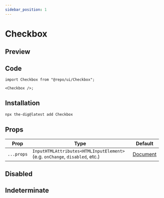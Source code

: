 ```yaml
---
sidebar_position: 1
---
```


# Checkbox

## Preview


<Container>
  <Checkbox label="مرا علامت بزن" />
</Container>

## Code

```tsx
import Checkbox from "@repo/ui/Checkbox";

<Checkbox />;
```

## Installation

```bash
npx the-dig@latest add Checkbox
```

## Props

| Prop       | Type                                                                        | Default                                                                       |
| ---------- | --------------------------------------------------------------------------- | ----------------------------------------------------------------------------- |
| `...props` | `InputHTMLAttributes<HTMLInputElement>` (e.g. `onChange`, `disabled`, etc.) | [Document](https://developer.mozilla.org/en-US/docs/Web/API/HTMLInputElement) |

## Disabled

<Container>
  <Checkbox label="مرا علامت بزن" checked disabled />
</Container>

## Indeterminate

<Container>
  <Checkbox label="مرا علامت بزن" defaultChecked data-indeterminate />
</Container>
